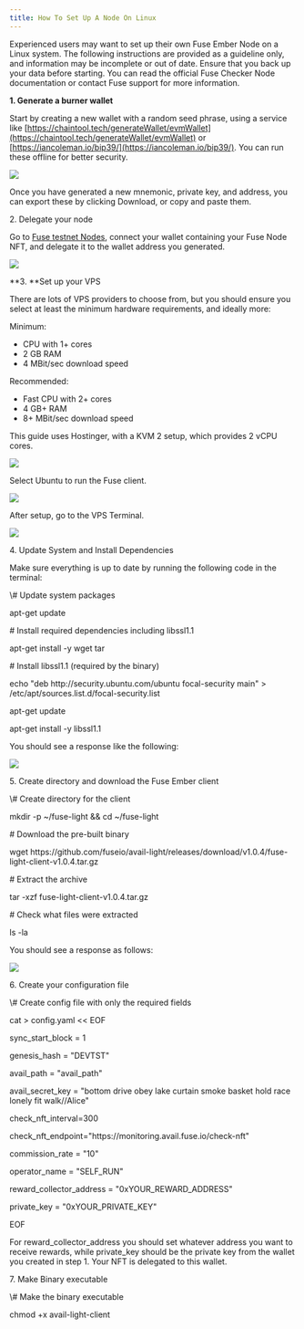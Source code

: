 ```yaml
---
title: How To Set Up A Node On Linux
---
```


Experienced users may want to set up their own Fuse Ember Node on a Linux system. The following instructions are provided as a guideline only, and information may be incomplete or out of date. Ensure that you back up your data before starting. You can read the official Fuse Checker Node documentation or contact Fuse support for more information.

**1. Generate a burner wallet**

Start by creating a new wallet with a random seed phrase, using a service like [https://chaintool.tech/generateWallet/evmWallet](https://chaintool.tech/generateWallet/evmWallet) or [https://iancoleman.io/bip39/](https://iancoleman.io/bip39/). You can run these offline for better security.

![](/img/BIP.webp)

Once you have generated a new mnemonic, private key, and address, you can export these by clicking Download, or copy and paste them.

2\. Delegate your node

Go to [Fuse testnet Nodes](https://console.fuse.io/nodes/testnet), connect your wallet containing your Fuse Node NFT, and delegate it to the wallet address you generated.

![](/img/Delegate.webp)

**3. **Set up your VPS

There are lots of VPS providers to choose from, but you should ensure you select at least the minimum hardware requirements, and ideally more: 

Minimum:

* CPU with 1+ cores
* 2 GB RAM
* 4 MBit/sec download speed

Recommended:

* Fast CPU with 2+ cores
* 4 GB+ RAM
* 8+ MBit/sec download speed

This guide uses Hostinger, with a KVM 2 setup, which provides 2 vCPU cores.

![](/img/KVM2.webp)

Select Ubuntu to run the Fuse client.

![](/img/Ubuntu.webp)

After setup, go to the VPS Terminal.

![](/img/Terminal.webp)

4\. Update System and Install Dependencies

Make sure everything is up to date by running the following code in the terminal:

<CodeBlock language="Bash">
  \# Update system packages

  apt-get update

  \# Install required dependencies including libssl1.1

  apt-get install -y wget tar

  \# Install libssl1.1 (required by the binary)

  echo "deb http\://security.ubuntu.com/ubuntu focal-security main" > /etc/apt/sources.list.d/focal-security.list

  apt-get update

  apt-get install -y libssl1.1
</CodeBlock>

You should see a response like the following:

![](/img/response.webp)

5\. Create directory and download the Fuse Ember client

<CodeBlock language="Bash">
  \# Create directory for the client

  mkdir -p \~/fuse-light && cd \~/fuse-light

  \# Download the pre-built binary

  wget https\://github.com/fuseio/avail-light/releases/download/v1.0.4/fuse-light-client-v1.0.4.tar.gz

  \# Extract the archive

  tar -xzf fuse-light-client-v1.0.4.tar.gz

  \# Check what files were extracted

  ls -la
</CodeBlock>

You should see a response as follows:

![](/img/response2.webp)

6\. Create your configuration file

<CodeBlock language="Bash">
  \# Create config file with only the required fields

  cat > config.yaml \<\< EOF

  sync\_start\_block = 1

  genesis\_hash = "DEVTST"

  avail\_path = "avail\_path"

  avail\_secret\_key = "bottom drive obey lake curtain smoke basket hold race lonely fit walk//Alice"

  check\_nft\_interval=300

  check\_nft\_endpoint="https\://monitoring.avail.fuse.io/check-nft"

  commission\_rate = "10"

  operator\_name = "SELF\_RUN"

  reward\_collector\_address = "0xYOUR\_REWARD\_ADDRESS"

  private\_key = "0xYOUR\_PRIVATE\_KEY"

  EOF
</CodeBlock>

For reward\_collector\_address you should set whatever address you want to receive rewards, while private\_key should be the private key from the wallet you created in step 1. Your NFT is delegated to this wallet.

7\. Make Binary executable

<CodeBlock language="Bash">
  \# Make the binary executable

  chmod +x avail-light-client
</CodeBlock>
